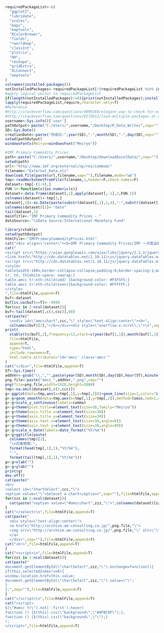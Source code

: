 ```r
requiredPackageList<-c(
  "ggplot2",
  "lubridate",
  "scales",
  "maps",
  "maptools",
  "RColorBrewer",
  "fields",
  "rworldmap",
  "classInt",
  "plotrix",
  "HH",
  "reshape",
  "gridExtra",
  "XLConnect",
  "eeptools"
)
colnames(installed.packages())
notInstalledPackages<-requiredPackageList[!(requiredPackageList %in% installed.packages()[,"Package"])] 
#apply logical vector to requiredPackageList
if(length(notInstalledPackages)!=0){print(notInstalledPackages);install.packages(notInstalledPackages)}
lapply(requiredPackageList,require,character.only=T)
#Reference 
#http://stackoverflow.com/questions/4090169/elegant-way-to-check-for-missing-packages-and-install-them
#http://stackoverflow.com/questions/8175912/load-multiple-packages-at-once
username<-Sys.info()['user']
pathOutput<-paste("C:/Users/",username,"/Desktop/R_Data_Write/",sep="")
SD<-Sys.Date()
creationDate<-paste("作成日:",year(SD),"-",month(SD),"-",day(SD),sep="")  
setwd(pathOutput)
windowsFonts(Meiryo=windowsFont("Meiryo"))
```

```r
#IMF Primary Commodity Prices
path<-paste("C:/Users/",username,"/Desktop/downloadExcelData/",sep="")
setwd(path)
url<-"http://www.imf.org/external/np/res/commod/"
filename<-"External_Data.xls"
download.file(paste(url,filename,sep=""),filename,mode="wb")
tmp<-readWorksheetFromFile(filename,1,header=F,check.names=F)
dataset<-tmp[-(1:4),]
FUN.1<-function(x){as.numeric(x)}
dataset<-data.frame(dataset[,1],apply(dataset[,-1],2,FUN.1))
colnames(dataset)<-tmp[3,]
dataset[,1]<-as.Date(paste(substr(dataset[,1],1,4),"-",substr(dataset[,1],6,7),"-1",sep=""))
colnames(dataset)[1]<-"Date"
tail(dataset,1)
mainTitle<-"IMF Primary Commodity Prices - "
dataSource<-"\nData Source:International Monetary Fund"
```

```r
library(xtable)
setwd(pathOutput)
htmlFile<-"IMFPrimaryCommodityPrices.html"
cat("<div align=\"center\"><b>IMF Primary Commodity Prices/IMF 一次産品価格</b><br>Data Source:International Monetary Fund</div>",file=htmlFile,append=F)
cat("
<script src=\"https://ajax.googleapis.com/ajax/libs/jquery/2.2.2/jquery.min.js\"></script>
<link href=\"http://cdn.datatables.net/1.10.11/css/jquery.dataTables.min.css\" rel=\"stylesheet\">
<script src=\"http://cdn.datatables.net/1.10.11/js/jquery.dataTables.min.js\"></script>
<style>
table{width:100%;border-collapse:collapse;padding:0;border-spacing:1;margin-left:auto;margin-right:auto;font-size:100%;}
tr, td, th{white-space: nowrap;}
table.amcc tr:nth-child(odd) {background-color: #F5F5F5;}
table.amcc tr:nth-child(even){background-color: #FFFFFF;}
</style>
",file=htmlFile,append=T)
buf<-dataset
buf[is.na(buf)==T]<--9999
for(ccc in 2:ncol(dataset)){
buf<-tail(dataset[,c(1,ccc)],60)
cat(paste("
  \n<div id=\"amccchart",ccc,"\" style=\"text-align:center\"><b>",
  colnames(buf)[2],"</b></div><div style=\"overflow-x:scroll;\">\n",sep=""),file=htmlFile,append=T)
print(
  xtable(ts(buf[,2],frequency=12,start=c(year(buf[1,1]),month(buf[1,1])))),
  file=htmlFile,
  append=T,
  type="html",
  include.rownames=T,
  html.table.attributes="id='amcc' class='amcc'"
)  
cat("</div>",file=htmlFile,append=T)  
ST<-Sys.time()  
addVer<-gsub("\\.","",paste(year(SD),month(SD),day(SD),hour(ST),minute(ST),second(ST),sep=""))
png.file<-paste("amcc_",addVer,".png",sep="")
png(file=png.file,width=1920,height=1080)
tmp<-na.omit(dataset[,c(1,ccc)])
g<-ggplot(data=tmp,aes(x=tmp[,1],y=tmp[,2]))+geom_line(size=1,color="blue")
g<-g+geom_smooth(data=tmp,aes(x=tmp[,1],y=tmp[,2]),method=loess,lwd=1,color="red")
g<-g+scale_y_continuous(labels=comma)
g<-g+theme(plot.title=element_text(size=30,family="Meiryo"))
g<-g+theme(axis.title.x=element_text(size=30)) 
g<-g+theme(axis.title.y=element_text(size=30)) 
g<-g+theme(axis.text.x=element_text(size=30,angle=0)) 
g<-g+theme(axis.text.y=element_text(size=30,angle=90)) 
g<-g+scale_x_date(labels=date_format("%Y/%m"))
g<-g+ggtitle(paste(
  colnames(tmp)[2],
  "\n対象期間:",
  format(head(tmp[,1],1),"%Y/%m"),
  "-",
  format(tail(tmp[,1],1),"%Y/%m")))
g<-g+xlab("")
g<-g+ylab("")
print(g)
dev.off()
cat(paste("
<br>
<select id=\"chartSelect",ccc,"\">
<option value=\"\">Selecet a chart</option>",sep=""),file=htmlFile,append=T)
for(zzz in 2:ncol(dataset)){  
  cat(paste("<option value=\"#amccchart",zzz,"\">",colnames(dataset)[zzz],"</option>\n",sep=""),file=htmlFile,append=T)
}
cat("</select>\n",file=htmlFile,append=T)
cat(paste("
  <div style=\"text-align:center\">
  <a href=\"http://archive.am-consulting.co.jp/",png.file,"\">
  <img src=\"http://archive.am-consulting.co.jp/",png.file,"\" alt=\"\" title=\"\" width=\"100%\">
  </a>
  </div>",sep=""),file=htmlFile,append=T)  
cat("<hr>",file=htmlFile,append=T)  
}
cat("<script>\n",file=htmlFile,append=T)
for(zzz in 2:ncol(dataset)){
cat(paste("
document.getElementById(\"chartSelect",zzz,"\").onchange=function(){
if(this.selectedIndex!==0){
window.location.href=this.value;
document.getElementById(\"chartSelect",zzz,"\").value=\"\";  
}
};",sep=""),file=htmlFile,append=T)
}
cat("</script>\n",file=htmlFile,append=T)
cat("<script>
$(\"#amcc tr\").not(':first').hover(
function () {$(this).css(\"background\",\"#8FBC8F\");}, 
function () {$(this).css(\"background\",\"\");}
);
</script>",file=htmlFile,append=T)
```